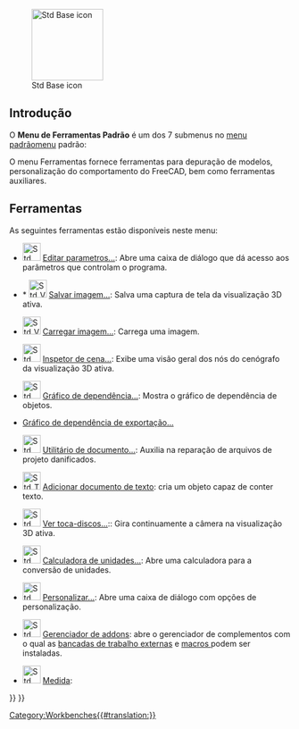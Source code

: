 <languages/>

{{Docnav
|[[Std_View_Menu/pt-br|Menu Visualização Padrão]]
|[[Std_Macro_Menu/pt-br|Menu Macro Padrão]]
|[[Std_Base/pt-br|Base Padrão]]
|IconL=
|IconR=
|IconC=Freecad.svg
}}

[[Image:Freecad.svg|thumb|128px|Std Base icon]]

{{TOCright}}

<span id="Introduction"></span>
==Introdução==

O '''Menu de Ferramentas Padrão''' é um dos 7 submenus no [[Standard_Menu/pt-br|menu padrão]]menu padrão:

<!--Por favor, mantenha as informações abaixo sincronizadas com Std_Base, Standard_Menu, Std_File_Menu etc.-->
{{StdMenu
|
[[Std_File_Menu/pt-br|Arquivo]]
&nbsp;&nbsp;&nbsp;
[[Std_Edit_Menu/pt-br|Editar]]
&nbsp;&nbsp;&nbsp;
[[Std_View_Menu/pt-br|Vista]]
&nbsp;&nbsp;&nbsp;
[[Std_Tools_Menu/pt-br|Ferramentas]]
&nbsp;&nbsp;&nbsp;
[[Std_Macro_Menu/pt-br|Macro]]
&nbsp;&nbsp;&nbsp;
[[Std_Windows_Menu/pt-br|Janelas]]
&nbsp;&nbsp;&nbsp;
[[Std_Help_Menu/pt-br|Ajuda]]
}}

O menu Ferramentas fornece ferramentas para depuração de modelos, personalização do comportamento do FreeCAD, bem como ferramentas auxiliares.

<span id="Tools"></span>
==Ferramentas==

As seguintes ferramentas estão disponíveis neste menu:

* [[Image:Std_DlgParameter.svg|32px]] [[Std_DlgParameter/pt-br|Editar parametros...]]: Abre uma caixa de diálogo que dá acesso aos parâmetros que controlam o programa.

* * [[Image:Std_ViewScreenShot.svg|32px]] [[Std_ViewScreenShot/pt-br|Salvar imagem...]]: Salva uma captura de tela da visualização 3D ativa.

* [[Image:Std_ViewLoadImage.svg|32px]] [[Std_ViewLoadImage/pt-br|Carregar imagem...]]: Carrega uma imagem. {{Version|0.21}}

* [[Image:Std_SceneInspector.svg|32px]] [[Std_SceneInspector/pt-br|Inspetor de cena...]]:  Exibe uma visão geral dos nós do cenógrafo da visualização 3D ativa.

* [[Image:Std_DependencyGraph.svg|32px]] [[Std_DependencyGraph/pt-br|Gráfico de dependência...]]: Mostra o gráfico de dependência de objetos.

* [[Std_ExportDependencyGraph/pt-br|Gráfico de dependência de exportação...]]  {{Version|0.21}}

* [[Image:Std_ProjectUtil.svg|32px]] [[Std_ProjectUtil/pt-br|Utilitário de documento...]]: Auxilia na reparação de arquivos de projeto danificados.

* [[Image:Std_TextDocument.svg|32px]] [[Std_TextDocument/pt-br|Adicionar documento de texto]]: cria um objeto capaz de conter texto.

* [[Image:Std_DemoMode.svg|32px]] [[Std_DemoMode/pt-br|Ver toca-discos...]]:: Gira continuamente a câmera na visualização 3D ativa.

<div class="mw-translate-fuzzy">
* [[Image:Std_UnitsCalculator.svg|32px]] [[Std_UnitsCalculator/pt-br|Calculadora de unidades...]]: Abre uma calculadora para a conversão de unidades.
</div>

* [[Image:Std_DlgCustomize.svg|32px]] [[Std_DlgCustomize/pt-br|Personalizar...]]: Abre uma caixa de diálogo com opções de personalização.

<div class="mw-translate-fuzzy">
* [[Image:Std_AddonMgr.svg|32px]] [[Std_AddonMgr/pt-br|Gerenciador de addons]]: abre o gerenciador de complementos com o qual as  [[External_workbenches/pt-br|bancadas de trabalho externas]] e [[macros/pt-br|macros ]]  podem ser instaladas.
</div>

<div class="mw-translate-fuzzy">
* [[Image:Std_Measure.svg|32px]] [[Std_Measure/pt-br|Medida]]:{{Version|1.0}}
</div>


{{Docnav
|[[Std_View_Menu/pt-br|Menu Visualização Padrão]]
|[[Std_Macro_Menu/pt-br|Menu Macro Padrão]]
|[[Std_Base/pt-br|Base Padrão]]
|IconL=
|IconR=
|IconC=Freecad.svg
}}

{{Std_Base_navi{{#translation:}}}}
{{Userdocnavi{{#translation:}}}}
[[Category:Workbenches{{#translation:}}]]